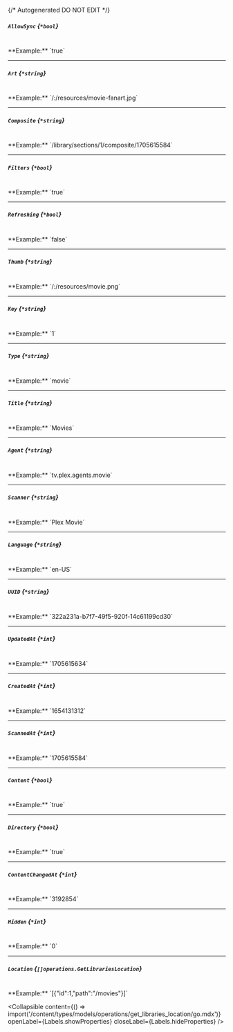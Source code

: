 {/* Autogenerated DO NOT EDIT  */}

##### `AllowSync` *{`*bool`}*
<br/>
**Example:** `true`

---
##### `Art` *{`*string`}*
<br/>
**Example:** `/:/resources/movie-fanart.jpg`

---
##### `Composite` *{`*string`}*
<br/>
**Example:** `/library/sections/1/composite/1705615584`

---
##### `Filters` *{`*bool`}*
<br/>
**Example:** `true`

---
##### `Refreshing` *{`*bool`}*
<br/>
**Example:** `false`

---
##### `Thumb` *{`*string`}*
<br/>
**Example:** `/:/resources/movie.png`

---
##### `Key` *{`*string`}*
<br/>
**Example:** `1`

---
##### `Type` *{`*string`}*
<br/>
**Example:** `movie`

---
##### `Title` *{`*string`}*
<br/>
**Example:** `Movies`

---
##### `Agent` *{`*string`}*
<br/>
**Example:** `tv.plex.agents.movie`

---
##### `Scanner` *{`*string`}*
<br/>
**Example:** `Plex Movie`

---
##### `Language` *{`*string`}*
<br/>
**Example:** `en-US`

---
##### `UUID` *{`*string`}*
<br/>
**Example:** `322a231a-b7f7-49f5-920f-14c61199cd30`

---
##### `UpdatedAt` *{`*int`}*
<br/>
**Example:** `1705615634`

---
##### `CreatedAt` *{`*int`}*
<br/>
**Example:** `1654131312`

---
##### `ScannedAt` *{`*int`}*
<br/>
**Example:** `1705615584`

---
##### `Content` *{`*bool`}*
<br/>
**Example:** `true`

---
##### `Directory` *{`*bool`}*
<br/>
**Example:** `true`

---
##### `ContentChangedAt` *{`*int`}*
<br/>
**Example:** `3192854`

---
##### `Hidden` *{`*int`}*
<br/>
**Example:** `0`

---
##### `Location` *{`[]operations.GetLibrariesLocation`}*
<br/>
**Example:** `[{"id":1,"path":"/movies"}]`

<Collapsible content={() => import('/content/types/models/operations/get_libraries_location/go.mdx')} openLabel={Labels.showProperties} closeLabel={Labels.hideProperties} />



